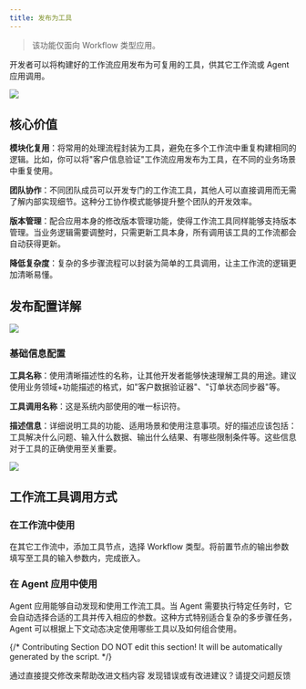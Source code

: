 ```yaml
---
title: 发布为工具
---
```


> 该功能仅面向 Workflow 类型应用。


开发者可以将构建好的工作流应用发布为可复用的工具，供其它工作流或 Agent 应用调用。

![](https://assets-docs.dify.ai/2025/06/61e28fb5402d6b618f98b4ef74927995.png)

## 核心价值

**模块化复用**：将常用的处理流程封装为工具，避免在多个工作流中重复构建相同的逻辑。比如，你可以将"客户信息验证"工作流应用发布为工具，在不同的业务场景中重复使用。

**团队协作**：不同团队成员可以开发专门的工作流工具，其他人可以直接调用而无需了解内部实现细节。这种分工协作模式能够提升整个团队的开发效率。

**版本管理**：配合应用本身的修改版本管理功能，使得工作流工具同样能够支持版本管理。当业务逻辑需要调整时，只需更新工具本身，所有调用该工具的工作流都会自动获得更新。

**降低复杂度**：复杂的多步骤流程可以封装为简单的工具调用，让主工作流的逻辑更加清晰易懂。

## 发布配置详解

![](https://assets-docs.dify.ai/2025/06/2645307e3eabf4442e7e1f8cf4ac3d04.png)

### 基础信息配置

**工具名称**：使用清晰描述性的名称，让其他开发者能够快速理解工具的用途。建议使用业务领域+功能描述的格式，如"客户数据验证器"、"订单状态同步器"等。

**工具调用名称**：这是系统内部使用的唯一标识符。

**描述信息**：详细说明工具的功能、适用场景和使用注意事项。好的描述应该包括：工具解决什么问题、输入什么数据、输出什么结果、有哪些限制条件等。这些信息对于工具的正确使用至关重要。

![](https://assets-docs.dify.ai/2025/06/6ae50109cef7cf7550aa206210ab3638.png)

## 工作流工具调用方式

### 在工作流中使用

在其它工作流中，添加工具节点，选择 Workflow 类型。将前置节点的输出参数填写至工具的输入参数内，完成嵌入。

### 在 Agent 应用中使用

Agent 应用能够自动发现和使用工作流工具。当 Agent 需要执行特定任务时，它会自动选择合适的工具并传入相应的参数。这种方式特别适合复杂的多步骤任务，Agent 可以根据上下文动态决定使用哪些工具以及如何组合使用。

{/*
Contributing Section
DO NOT edit this section!
It will be automatically generated by the script.
*/}

<CardGroup cols="2">
    <Card
        title="编辑此页面"
        icon="pen-to-square"
        href="https://github.com/langgenius/dify-docs-mintlify/edit/main/zh-hans/guides/application-publishing/workflow-as-tool.mdx"
    >
        通过直接提交修改来帮助改进文档内容
    </Card>
    <Card
        title="提交问题"
        icon="github"
        href="https://github.com/langgenius/dify-docs-mintlify/issues/new?title=文档问题%3A%20&body=%23%23%20问题描述%0A%3C%21--%20请简要描述您发现的问题%20--%3E%0A%0A%23%23%20页面链接%0Ahttps%3A%2F%2Fgithub.com%2Flanggenius%2Fdify-docs-mintlify%2Fblob%2Fmain%2Fzh-hans/guides/application-publishing%2Fworkflow-as-tool.mdx%0A%0A%23%23%20建议修改%0A%3C%21--%20如果有具体的修改建议，请在此说明%20--%3E%0A%0A%3C%21--%20感谢您对文档质量的关注！%20--%3E"
    >
        发现错误或有改进建议？请提交问题反馈
    </Card>
</CardGroup>